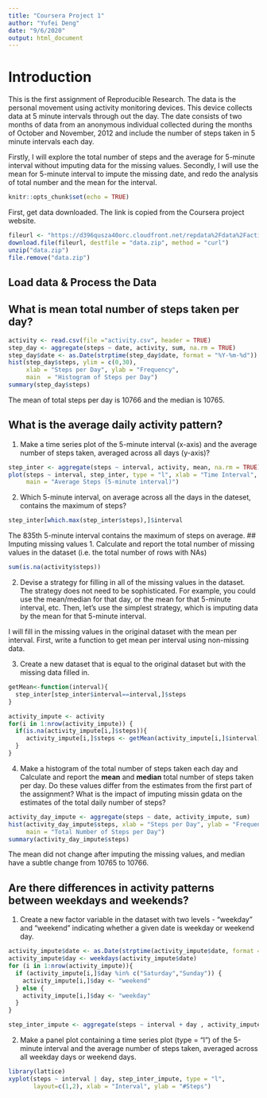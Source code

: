 ```yaml
---
title: "Coursera Project 1"
author: "Yufei Deng"
date: "9/6/2020"
output: html_document
---
```


# Introduction

This is the first assignment of Reproducible Research. The data is the personal movement using activity monitoring devices. This device collects data at 5 minute intervals through out the day. The date consists of two months of data from an anonymous individual collected during the months of October and November, 2012 and include the number of steps taken in 5 minute intervals each day. 

Firstly, I will explore the total number of steps and the average for 5-minute interval without imputing data for the missing values. Secondly, I will use the mean for 5-minute interval to impute the missing date, and redo the analysis of total number and the mean for the interval. 
```r
knitr::opts_chunk$set(echo = TRUE)
```
First, get data downloaded. The link is copied from the Coursera project website. 
```r
fileurl <- "https://d396qusza40orc.cloudfront.net/repdata%2Fdata%2Factivity.zip"
download.file(fileurl, destfile = "data.zip", method = "curl")
unzip("data.zip")
file.remove("data.zip")
```
## Load data & Process the Data

## What is mean total number of steps taken per day?
```r
activity <- read.csv(file ="activity.csv", header = TRUE)
step_day <- aggregate(steps ~ date, activity, sum, na.rm = TRUE)
step_day$date <- as.Date(strptime(step_day$date, format = "%Y-%m-%d"))
hist(step_day$steps, ylim = c(0,30),
     xlab = "Steps per Day", ylab = "Frequency",
     main  = "Histogram of Steps per Day")
summary(step_day$steps)
```
The mean of total steps per day is 10766 and the median is 10765. 

## What is the average daily activity pattern?
1. Make a time series plot of the 5-minute interval (x-axis) and the average number of steps taken, averaged across all days (y-axis)?
```r
step_inter <- aggregate(steps ~ interval, activity, mean, na.rm = TRUE)
plot(steps ~ interval, step_inter, type = "l", xlab = "Time Interval", 
     main = "Average Steps (5-minute interval)")
```
2. Which 5-minute interval, on average across all the days in the dateset, contains the maximum of steps?
```r
step_inter[which.max(step_inter$steps),]$interval
```
The 835th 5-minute interval contains the maximum of steps on average. 
## Imputing missing values
1. Calculate and report the total number of missing values in the dataset (i.e. the total number of rows with NAs)
```r
sum(is.na(activity$steps))
```
2. Devise a strategy for filling in all of the missing values in the dataset. The strategy does not need to be sophisticated. For example, you could use the mean/median for that day, or the mean for that 5-minute interval, etc. Then, let's use the simplest strategy, which is imputing data by the mean for that 5-minute interval. 

I will fill in the missing values in the original dataset with the mean per interval. First, write a function to get mean per interval using non-missing data. 

3. Create a new dataset that is equal to the original dataset but with the missing data filled in. 
```r
getMean<-function(interval){
  step_inter[step_inter$interval==interval,]$steps
}

activity_impute <- activity
for(i in 1:nrow(activity_impute)) {
  if(is.na(activity_impute[i,]$steps)){
     activity_impute[i,]$steps <- getMean(activity_impute[i,]$interval)
  }
}
```
4. Make a histogram of the total number of steps taken each day and Calculate and report the **mean** and **median** total number of steps taken per day. Do these values differ from the estimates from the first part of the assignment? What is the impact of imputing missin gdata on the estimates of the total daily number of steps?
```r
activity_day_impute <- aggregate(steps ~ date, activity_impute, sum)
hist(activity_day_impute$steps, xlab = "Steps per Day", ylab = "Frequency",
     main = "Total Number of Steps per Day")
summary(activity_day_impute$steps)
```
The mean did not change after imputing the missing values, and median have a subtle change from 10765 to 10766. 

## Are there differences in activity patterns between weekdays and weekends?
1. Create a new factor variable in the dataset with two levels - "weekday" and "weekend" indicating whether a given date is weekday or weekend day. 
```r
activity_impute$date <- as.Date(strptime(activity_impute$date, format = "%Y-%m-%d"))
activity_impute$day <- weekdays(activity_impute$date)
for (i in 1:nrow(activity_impute)){
  if (activity_impute[i,]$day %in% c("Saturday","Sunday")) {
    activity_impute[i,]$day <- "weekend"
  } else {
    activity_impute[i,]$day <- "weekday"
  }
}

step_inter_impute <- aggregate(steps ~ interval + day , activity_impute, mean)
```
2. Make a panel plot containing a time series plot (type = "l") of the 5-minute interval and the average number of steps taken, averaged across all weekday days or weekend days.
```r
library(lattice)
xyplot(steps ~ interval | day, step_inter_impute, type = "l",
       layout=c(1,2), xlab = "Interval", ylab = "#Steps")
```


















